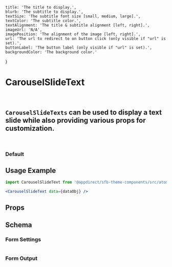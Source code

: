 
    title: 'The title to display.',
    blurb: 'The subtitle to display.',
    textSize: 'The subtitle font size [small, medium, large].',
    textColor: 'The subtitle color.',
    textAlignment: 'The title & subtitle alignment [left, right].',
    imageUrl: 'N/A',
    imagePosition: 'The alignment of the image [left, right].',
    url: 'The url to redirect to on button click (only visible if "url" is set).',
    buttonLabel: 'The button label (only visible if "url" is set).',
    backgroundColor: 'The background color.'
}

<Meta of={CarouselSlideTextStories} />

# CarouselSlideText

<br />

## `CarouselSlideTexts` can be used to display a text slide while also providing various props for customization.

<br />

### Default

<Canvas>
  <Story of={CarouselSlideTextStories.Default} />
</Canvas>

## Usage Example

<CollapsibleJsonSnippet summary="dataObj" code={textSlideMockData.slideData} />

```jsx
import CarouselSlideText from '@appdirect/sfb-theme-components/src/atoms/carousel-slide-text/CarouselSlideText'

<CarouselSlideText data={dataObj} />
```

## Props

<ArgsTable of={CarouselSlideText} />

## Schema

### Form Settings

<table>
  <TableContentFromObject obj={carouselSlideTextSettings} />
</table>

### Form Output

<FormOutput code={CarouselSlideText.schema().form} />
